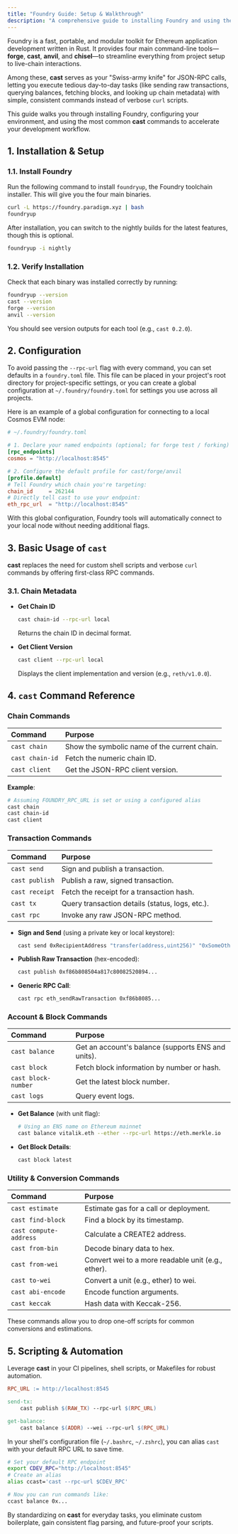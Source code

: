 ```yaml
---
title: "Foundry Guide: Setup & Walkthrough"
description: "A comprehensive guide to installing Foundry and using the cast CLI to interact with the Cosmos EVM, replacing complex scripts with simple, powerful commands."
---
```


Foundry is a fast, portable, and modular toolkit for Ethereum application development written in Rust. It provides four main command-line tools—**forge**, **cast**, **anvil**, and **chisel**—to streamline everything from project setup to live-chain interactions.

Among these, **cast** serves as your "Swiss-army knife" for JSON-RPC calls, letting you execute tedious day-to-day tasks (like sending raw transactions, querying balances, fetching blocks, and looking up chain metadata) with simple, consistent commands instead of verbose `curl` scripts.

This guide walks you through installing Foundry, configuring your environment, and using the most common **cast** commands to accelerate your development workflow.

## 1. Installation & Setup

### 1.1. Install Foundry

Run the following command to install `foundryup`, the Foundry toolchain installer. This will give you the four main binaries.

```bash
curl -L https://foundry.paradigm.xyz | bash
foundryup
```

After installation, you can switch to the nightly builds for the latest features, though this is optional.

```bash
foundryup -i nightly
```

### 1.2. Verify Installation

Check that each binary was installed correctly by running:

```bash
foundryup --version
cast --version
forge --version
anvil --version
```

You should see version outputs for each tool (e.g., `cast 0.2.0`).

## 2. Configuration

To avoid passing the `--rpc-url` flag with every command, you can set defaults in a `foundry.toml` file. This file can be placed in your project's root directory for project-specific settings, or you can create a global configuration at `~/.foundry/foundry.toml` for settings you use across all projects.

Here is an example of a global configuration for connecting to a local Cosmos EVM node:

```toml
# ~/.foundry/foundry.toml

# 1. Declare your named endpoints (optional; for forge test / forking)
[rpc_endpoints]
cosmos = "http://localhost:8545"

# 2. Configure the default profile for cast/forge/anvil
[profile.default]
# Tell Foundry which chain you're targeting:
chain_id     = 262144
# Directly tell cast to use your endpoint:
eth_rpc_url  = "http://localhost:8545"
```

With this global configuration, Foundry tools will automatically connect to your local node without needing additional flags.

## 3. Basic Usage of `cast`

**cast** replaces the need for custom shell scripts and verbose `curl` commands by offering first-class RPC commands.

### 3.1. Chain Metadata

- **Get Chain ID**
  ```bash
  cast chain-id --rpc-url local
  ```
  Returns the chain ID in decimal format.

- **Get Client Version**
  ```bash
  cast client --rpc-url local
  ```
  Displays the client implementation and version (e.g., `reth/v1.0.0`).

## 4. `cast` Command Reference

### Chain Commands

| Command | Purpose |
| :--- | :--- |
| `cast chain` | Show the symbolic name of the current chain. |
| `cast chain-id` | Fetch the numeric chain ID. |
| `cast client` | Get the JSON-RPC client version. |

**Example**:
```bash
# Assuming FOUNDRY_RPC_URL is set or using a configured alias
cast chain
cast chain-id
cast client
```

### Transaction Commands

| Command | Purpose |
| :--- | :--- |
| `cast send` | Sign and publish a transaction. |
| `cast publish` | Publish a raw, signed transaction. |
| `cast receipt` | Fetch the receipt for a transaction hash. |
| `cast tx` | Query transaction details (status, logs, etc.). |
| `cast rpc` | Invoke any raw JSON-RPC method. |

- **Sign and Send** (using a private key or local keystore):
  ```bash
  cast send 0xRecipientAddress "transfer(address,uint256)" "0xSomeOtherAddress,100" --private-key $YOUR_PK
  ```

- **Publish Raw Transaction** (hex-encoded):
  ```bash
  cast publish 0xf86b808504a817c80082520894...
  ```

- **Generic RPC Call**:
  ```bash
  cast rpc eth_sendRawTransaction 0xf86b8085...
  ```

### Account & Block Commands

| Command | Purpose |
| :--- | :--- |
| `cast balance` | Get an account's balance (supports ENS and units). |
| `cast block` | Fetch block information by number or hash. |
| `cast block-number`| Get the latest block number. |
| `cast logs` | Query event logs. |

- **Get Balance** (with unit flag):
  ```bash
  # Using an ENS name on Ethereum mainnet
  cast balance vitalik.eth --ether --rpc-url https://eth.merkle.io
  ```

- **Get Block Details**:
  ```bash
  cast block latest
  ```

### Utility & Conversion Commands

| Command | Purpose |
| :--- | :--- |
| `cast estimate` | Estimate gas for a call or deployment. |
| `cast find-block` | Find a block by its timestamp. |
| `cast compute-address`| Calculate a CREATE2 address. |
| `cast from-bin` | Decode binary data to hex. |
| `cast from-wei` | Convert wei to a more readable unit (e.g., ether). |
| `cast to-wei` | Convert a unit (e.g., ether) to wei. |
| `cast abi-encode` | Encode function arguments. |
| `cast keccak` | Hash data with Keccak-256. |

These commands allow you to drop one-off scripts for common conversions and estimations.

## 5. Scripting & Automation

Leverage **cast** in your CI pipelines, shell scripts, or Makefiles for robust automation.

```Makefile
RPC_URL := http://localhost:8545

send-tx:
	cast publish $(RAW_TX) --rpc-url $(RPC_URL)

get-balance:
	cast balance $(ADDR) --wei --rpc-url $(RPC_URL)
```

In your shell's configuration file (`~/.bashrc`, `~/.zshrc`), you can alias `cast` with your default RPC URL to save time.

```bash
# Set your default RPC endpoint
export CDEV_RPC="http://localhost:8545"
# Create an alias
alias ccast='cast --rpc-url $CDEV_RPC'

# Now you can run commands like:
ccast balance 0x...
```

By standardizing on **cast** for everyday tasks, you eliminate custom boilerplate, gain consistent flag parsing, and future-proof your scripts.